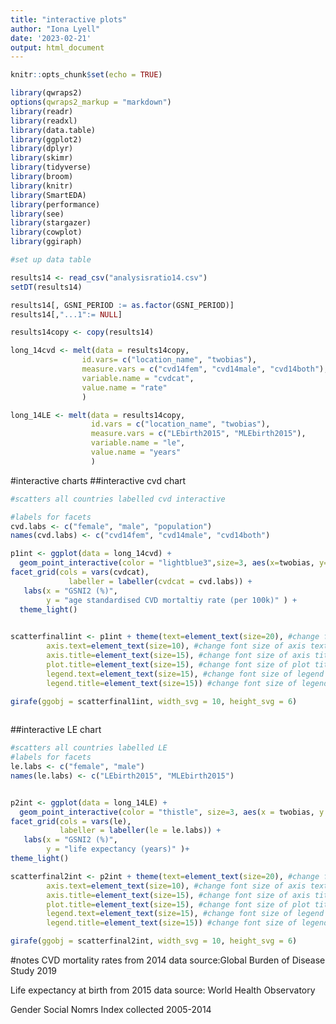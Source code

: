 ```yaml
---
title: "interactive plots"
author: "Iona Lyell"
date: '2023-02-21'
output: html_document
---
```


```r
knitr::opts_chunk$set(echo = TRUE)

library(qwraps2)
options(qwraps2_markup = "markdown")
library(readr)
library(readxl)
library(data.table)
library(ggplot2)
library(dplyr)
library(skimr)
library(tidyverse)
library(broom)
library(knitr)
library(SmartEDA)
library(performance)
library(see)
library(stargazer)
library(cowplot)
library(ggiraph)
```

```r
#set up data table

results14 <- read_csv("analysisratio14.csv")
setDT(results14)

results14[, GSNI_PERIOD := as.factor(GSNI_PERIOD)]
results14[,"...1":= NULL]

results14copy <- copy(results14)

long_14cvd <- melt(data = results14copy,
                id.vars= c("location_name", "twobias"),
                measure.vars = c("cvd14fem", "cvd14male", "cvd14both"),
                variable.name = "cvdcat",
                value.name = "rate"
                )

long_14LE <- melt(data = results14copy, 
                  id.vars = c("location_name", "twobias"),
                  measure.vars = c("LEbirth2015", "MLEbirth2015"),
                  variable.name = "le",
                  value.name = "years"
                  )

```

#interactive charts
##interactive cvd chart
```r
#scatters all countries labelled cvd interactive

#labels for facets
cvd.labs <- c("female", "male", "population")
names(cvd.labs) <- c("cvd14fem", "cvd14male", "cvd14both")

p1int <- ggplot(data = long_14cvd) +
  geom_point_interactive(color = "lightblue3",size=3, aes(x=twobias, y=rate, tooltip=location_name, data_id=location_name)) +
facet_grid(cols = vars(cvdcat),
             labeller = labeller(cvdcat = cvd.labs)) +
   labs(x = "GSNI2 (%)",
        y = "age standardised CVD mortaltiy rate (per 100k)" ) +
  theme_light()
                              

scatterfinal1int <- p1int + theme(text=element_text(size=20), #change font size of all text
        axis.text=element_text(size=10), #change font size of axis text
        axis.title=element_text(size=15), #change font size of axis titles
        plot.title=element_text(size=15), #change font size of plot title
        legend.text=element_text(size=15), #change font size of legend text
        legend.title=element_text(size=15)) #change font size of legend title 

girafe(ggobj = scatterfinal1int, width_svg = 10, height_svg = 6)
        

```

##interactive LE chart
```r
#scatters all countries labelled LE
#labels for facets
le.labs <- c("female", "male")
names(le.labs) <- c("LEbirth2015", "MLEbirth2015")


p2int <- ggplot(data = long_14LE) +
  geom_point_interactive(color = "thistle", size=3, aes(x = twobias, y = years, tooltip=location_name, data_id=location_name)) +
facet_grid(cols = vars(le),
           labeller = labeller(le = le.labs)) +
   labs(x = "GSNI2 (%)",
        y = "life expectancy (years)" )+
theme_light()                                     

scatterfinal2int <- p2int + theme(text=element_text(size=20), #change font size of all text
        axis.text=element_text(size=10), #change font size of axis text
        axis.title=element_text(size=15), #change font size of axis titles
        plot.title=element_text(size=15), #change font size of plot title
        legend.text=element_text(size=15), #change font size of legend text
        legend.title=element_text(size=15)) #change font size of legend title 

girafe(ggobj = scatterfinal2int, width_svg = 10, height_svg = 6)

```

#notes
CVD mortality rates from 2014 data source:Global Burden of Disease Study 2019

Life expectancy at birth from 2015 data source: World Health Observatory

Gender Social Nomrs Index collected 2005-2014